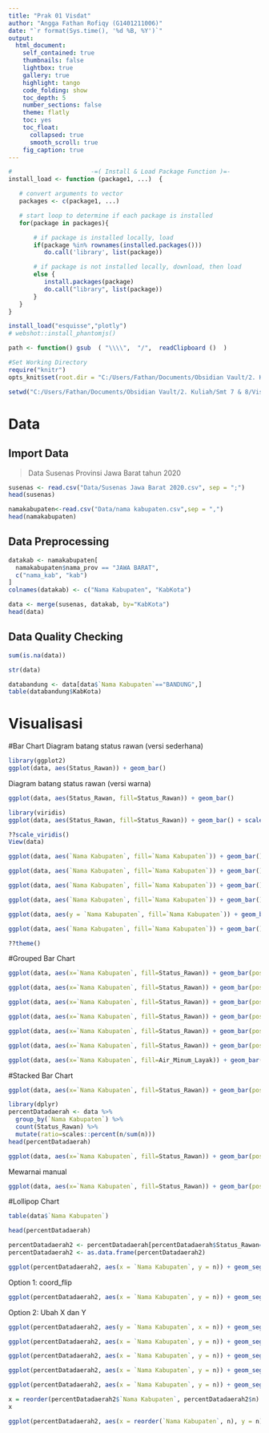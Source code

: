 ```yaml
---
title: "Prak 01 Visdat"
author: "Angga Fathan Rofiqy (G1401211006)"
date: "`r format(Sys.time(), '%d %B, %Y')`"
output:
  html_document:
    self_contained: true
    thumbnails: false
    lightbox: true
    gallery: true
    highlight: tango
    code_folding: show
    toc_depth: 5
    number_sections: false
    theme: flatly
    toc: yes
    toc_float:
      collapsed: true
      smooth_scroll: true
    fig_caption: true
---
```


```r
#                      -=( Install & Load Package Function )=-
install_load <- function (package1, ...)  {   

   # convert arguments to vector
   packages <- c(package1, ...)

   # start loop to determine if each package is installed
   for(package in packages){

       # if package is installed locally, load
       if(package %in% rownames(installed.packages()))
          do.call('library', list(package))

       # if package is not installed locally, download, then load
       else {
          install.packages(package)
          do.call("library", list(package))
       }
   } 
}

install_load("esquisse","plotly")
# webshot::install_phantomjs()

path <- function() gsub  ( "\\\\",  "/",  readClipboard ()  )
```

```r
#Set Working Directory
require("knitr")
opts_knit$set(root.dir = "C:/Users/Fathan/Documents/Obsidian Vault/2. Kuliah/Smt 7 & 8/Visdat-25/Prak 02")
```

```r
setwd("C:/Users/Fathan/Documents/Obsidian Vault/2. Kuliah/Smt 7 & 8/Visdat-25/Prak 02")
```

# Data

## Import Data

> Data Susenas Provinsi Jawa Barat tahun 2020

```r
susenas <- read.csv("Data/Susenas Jawa Barat 2020.csv", sep = ";")
head(susenas)
```

```r
namakabupaten<-read.csv("Data/nama kabupaten.csv",sep = ",")
head(namakabupaten)
```

## Data P**reprocessing** 

```r
datakab <- namakabupaten[
  namakabupaten$nama_prov == "JAWA BARAT", 
  c("nama_kab", "kab")
]
colnames(datakab) <- c("Nama Kabupaten", "KabKota")

data <- merge(susenas, datakab, by="KabKota")
head(data)
```

## Data Quality Checking

```r
sum(is.na(data))
```

```r
str(data)
```

```r
databandung <- data[data$`Nama Kabupaten`=="BANDUNG",]
table(databandung$KabKota)
```

# Visualisasi

#Bar Chart Diagram batang status rawan (versi sederhana)

```r
library(ggplot2)
ggplot(data, aes(Status_Rawan)) + geom_bar()
```

Diagram batang status rawan (versi warna)

```r
ggplot(data, aes(Status_Rawan, fill=Status_Rawan)) + geom_bar()
```

```r
library(viridis)
ggplot(data, aes(Status_Rawan, fill=Status_Rawan)) + geom_bar() + scale_fill_viridis(discrete = T)
```

```r
??scale_viridis()
View(data)
```

```r
ggplot(data, aes(`Nama Kabupaten`, fill=`Nama Kabupaten`)) + geom_bar() + scale_fill_viridis(discrete = T)
```

```r
ggplot(data, aes(`Nama Kabupaten`, fill=`Nama Kabupaten`)) + geom_bar() + scale_fill_viridis(discrete = T) + theme(axis.text.x = element_text(angle = 90, vjust = 0.5, hjust = 1))
```

```r
ggplot(data, aes(`Nama Kabupaten`, fill=`Nama Kabupaten`)) + geom_bar() + scale_fill_viridis(discrete = T) + theme(axis.text.x = element_text(angle = 75, vjust = 1, hjust = 1))
```

```r
ggplot(data, aes(`Nama Kabupaten`, fill=`Nama Kabupaten`)) + geom_bar() + scale_fill_viridis(discrete = T) + theme(axis.text.x = element_text(angle = 75, vjust = 1, hjust = 1), legend.position = "none") + ylab("Frekuensi")
```

```r
ggplot(data, aes(y = `Nama Kabupaten`, fill=`Nama Kabupaten`)) + geom_bar() + scale_fill_viridis(discrete = T) + theme(axis.text.x = element_text(angle = 90, vjust = 0.5, hjust = 1), legend.position = "none") + xlab("Frekuensi")
```

```r
ggplot(data, aes(`Nama Kabupaten`, fill=`Nama Kabupaten`)) + geom_bar() + scale_fill_viridis(discrete = T) + theme(axis.text.x = element_text(angle = 90, vjust = 0.5, hjust = 1), legend.position = "none") + ylab("Frekuensi") + coord_flip() + ggtitle("Diagram Batang Kabupaten")
```

```r
??theme()
```

#Grouped Bar Chart

```r
ggplot(data, aes(x=`Nama Kabupaten`, fill=Status_Rawan)) + geom_bar(position="dodge")
```

```r
ggplot(data, aes(x=`Nama Kabupaten`, fill=Status_Rawan)) + geom_bar(position="stack")
```

```r
ggplot(data, aes(x=`Nama Kabupaten`, fill=Status_Rawan)) + geom_bar(position="fill")
```

```r
ggplot(data, aes(x=`Nama Kabupaten`, fill=Status_Rawan)) + geom_bar(position="dodge") + theme(axis.text.x = element_text(angle = 90, vjust = 0.5, hjust = 1))
```

```r
ggplot(data, aes(x=`Nama Kabupaten`, fill=Status_Rawan)) + geom_bar(position="dodge") + theme(axis.text.x = element_text(angle = 90, vjust = 0.5, hjust = 1)) + scale_fill_viridis(discrete = T)
```

```r
ggplot(data, aes(x=`Nama Kabupaten`, fill=Status_Rawan)) + geom_bar(position="dodge") + theme(axis.text.x = element_text(angle = 90, vjust = 0.5, hjust = 1)) + scale_fill_manual(values = c("red", "green"))
```

```r
ggplot(data, aes(x=`Nama Kabupaten`, fill=Air_Minum_Layak)) + geom_bar(position="dodge") + scale_fill_viridis(discrete = T) + facet_wrap(~Status_Rawan) + theme(axis.text.x = element_text(angle = 90, vjust = 0.5, hjust = 1))
```

#Stacked Bar Chart

```r
ggplot(data, aes(x=`Nama Kabupaten`, fill=Status_Rawan)) + geom_bar(position="fill") + theme(axis.text.x = element_text(angle = 90, vjust = 0.5, hjust = 1))
```

```r
library(dplyr)
percentDatadaerah <- data %>% 
  group_by(`Nama Kabupaten`) %>% 
  count(Status_Rawan) %>% 
  mutate(ratio=scales::percent(n/sum(n)))
head(percentDatadaerah)
```

```r
ggplot(data, aes(x=`Nama Kabupaten`, fill=Status_Rawan)) + geom_bar(position="fill") + theme(axis.text.x = element_text(angle = 90, vjust = 0.5, hjust = 1))+ geom_text(data=percentDatadaerah,aes(y=n,label=ratio),color="white",position=position_fill(vjust=0.5),size = 2)
```

Mewarnai manual

```r
ggplot(data, aes(x=`Nama Kabupaten`, fill=Status_Rawan)) + geom_bar(position="fill") + theme(axis.text.x = element_text(angle = 90, vjust = 0.5, hjust = 1)) + geom_text(data=percentDatadaerah,aes(y=n,label=ratio),color="white",position=position_fill(vjust=0.5),size = 2)+scale_fill_manual(values=c("#7be217", "#4f58ab"))
```

#Lollipop Chart

```r
table(data$`Nama Kabupaten`)
```

```r
head(percentDatadaerah)
```

```r
percentDatadaerah2 <- percentDatadaerah[percentDatadaerah$Status_Rawan=="Rawan",]
percentDatadaerah2 <- as.data.frame(percentDatadaerah2)
```

```r
ggplot(percentDatadaerah2, aes(x = `Nama Kabupaten`, y = n)) + geom_segment(aes(x = `Nama Kabupaten`, xend = `Nama Kabupaten`, y = 0, yend = n)) + geom_point() 
```

Option 1: coord_flip

```r
ggplot(percentDatadaerah2, aes(x = `Nama Kabupaten`, y = n)) + geom_segment(aes(x = `Nama Kabupaten`, xend = `Nama Kabupaten`, y = 0, yend = n)) + geom_point() + coord_flip()
```

Option 2: Ubah X dan Y

```r
ggplot(percentDatadaerah2, aes(y = `Nama Kabupaten`, x = n)) + geom_segment(aes(y = `Nama Kabupaten`, yend = `Nama Kabupaten`, x = 0, xend = n)) + geom_point()
```

```r
ggplot(percentDatadaerah2, aes(x = `Nama Kabupaten`, y = n)) + geom_segment(aes(x = `Nama Kabupaten`, xend = `Nama Kabupaten`, y = 0, yend = n)) + geom_point() + coord_flip() + geom_point(size = 4, pch = 21, bg = 5, col = 6)
```

```r
ggplot(percentDatadaerah2, aes(x = `Nama Kabupaten`, y = n)) + geom_segment(aes(x = `Nama Kabupaten`, xend = `Nama Kabupaten`, y = 0, yend = n), color="grey", lwd=1.5) + geom_point() + coord_flip() + geom_point(size = 5, pch = 21, bg = 6, col = 1) + theme_classic()
```

```r
ggplot(percentDatadaerah2, aes(x = `Nama Kabupaten`, y = n)) + geom_segment(aes(x = `Nama Kabupaten`, xend = `Nama Kabupaten`, y = 0, yend = n), color="grey", lwd=1.5) + geom_point() + coord_flip() + geom_point(size = 5, pch = 21, bg = 6, col = 1) + theme_classic()
```

```r
ggplot(percentDatadaerah2, aes(x = `Nama Kabupaten`, y = n)) + geom_segment(aes(x = `Nama Kabupaten`, xend = `Nama Kabupaten`, y = 0, yend = n), color="grey", lwd=1.5) + geom_point() + coord_flip() + geom_point(size = 5, pch = 21, bg = 6, col = 1) + geom_text(aes(label = n), color = "white", size = 2) + theme_classic() 
```

```r
x = reorder(percentDatadaerah2$`Nama Kabupaten`, percentDatadaerah2$n)
x
```

```r
ggplot(percentDatadaerah2, aes(x = reorder(`Nama Kabupaten`, n), y = n)) + geom_segment(aes(xend = `Nama Kabupaten`, y = 0, yend = n), color="grey", lwd=1.5) + geom_point() + coord_flip() + geom_point(size = 5, pch = 21, bg = 6, col = 1) + geom_text(aes(label = n), color = "white", size = 2) + theme_classic()
```
